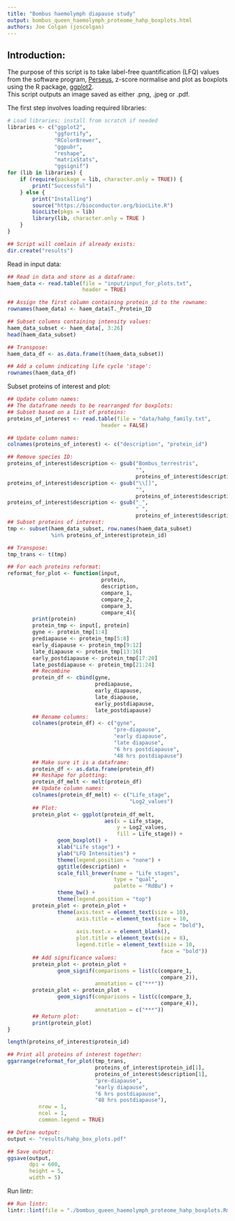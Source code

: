 ```yaml
--- 
title: "Bombus haemolymph diapause study"
output: bombus_queen_haemolymph_proteome_hahp_boxplots.html
authors: Joe Colgan (joscolgan)
--- 
```


## Introduction:

The purpose of this script is to take label-free quantification (LFQ) values from the software program, [Perseus](https://www.biochem.mpg.de/5111810/perseus), z-score normalise and plot as boxplots using the R package, [ggplot2](https://ggplot2.tidyverse.org/).  
This script outputs an image saved as either .png, .jpeg or .pdf.

The first step involves loading required libraries:

```r
# Load libraries; install from scratch if needed
libraries <- c("ggplot2",
               "ggfortify",
               "RColorBrewer",
               "ggpubr",
               "reshape",
               "matrixStats",
               "ggsignif")
for (lib in libraries) {
    if (require(package = lib, character.only = TRUE)) {
        print("Successful")
    } else {
        print("Installing")
        source("https://bioconductor.org/biocLite.R")
        biocLite(pkgs = lib)
        library(lib, character.only = TRUE )
    }
}

## Script will comlain if already exists:
dir.create("results")
```

Read in input data:

```r
## Read in data and store as a dataframe:
haem_data <- read.table(file = "input/input_for_plots.txt",
                        header = TRUE)

## Assign the first column containing protein_id to the rowname:
rownames(haem_data) <- haem_data$T._Protein_ID

## Subset columns containing intensity values:
haem_data_subset <- haem_data[, 3:26]
head(haem_data_subset)

## Transpose:
haem_data_df <- as.data.frame(t(haem_data_subset))

## Add a column indicating life cycle 'stage':
rownames(haem_data_df)
```

Subset proteins of interest and plot:

```r
## Update column names:
## The dataframe needs to be rearranged for boxplots:
## Subset based on a list of proteins:
proteins_of_interest <- read.table(file = "data/hahp_family.txt",
                              header = FALSE)

## Update column names:
colnames(proteins_of_interest) <- c("description", "protein_id")

## Remove species ID:
proteins_of_interest$description <- gsub("Bombus_terrestris",
                                         "",
                                         proteins_of_interest$description)
proteins_of_interest$description <- gsub("\\[]",
                                         "",
                                         proteins_of_interest$description)
proteins_of_interest$description <- gsub("_",
                                         " ",
                                         proteins_of_interest$description)
## Subset proteins of interest:
tmp <- subset(haem_data_subset, row.names(haem_data_subset)
              %in% proteins_of_interest$protein_id)

## Transpose:
tmp_trans <- t(tmp)

## For each proteins reformat:
reformat_for_plot <- function(input,
                              protein,
                              description,
                              compare_1,
                              compare_2,
                              compare_3,
                              compare_4){
        print(protein)
        protein_tmp <- input[, protein]
        gyne <- protein_tmp[1:4]
        prediapause <- protein_tmp[5:8]
        early_diapause <- protein_tmp[9:12]
        late_diapause <- protein_tmp[13:16]
        early_postdiapause <- protein_tmp[17:20]
        late_postdiapause <- protein_tmp[21:24]
        ## Recombine
        protein_df <- cbind(gyne,
                            prediapause,
                            early_diapause,
                            late_diapause,
                            early_postdiapause,
                            late_postdiapause)
        ## Rename columns:
        colnames(protein_df) <- c("gyne",
                                  "pre-diapause",
                                  "early diapause",
                                  "late diapause",
                                  "6 hrs postdiapause",
                                  "48 hrs postdiapause")
        ## Make sure it is a dataframe:
        protein_df <- as.data.frame(protein_df)
        ## Reshape for plotting:
        protein_df_melt <- melt(protein_df)
        ## Update column names:
        colnames(protein_df_melt) <- c("Life_stage",
                                       "Log2_values")
        ## Plot:
        protein_plot <- ggplot(protein_df_melt,
                               aes(x = Life_stage,
                                   y = Log2_values,
                                   fill = Life_stage)) +
                geom_boxplot() +
                xlab("Life stage") +
                ylab("LFQ Intensities") +
                theme(legend.position = "none") +
                ggtitle(description) +
                scale_fill_brewer(name = "Life stages",
                                  type = "qual",
                                  palette = "RdBu") +
                theme_bw() +
                theme(legend.position = "top")
        protein_plot <- protein_plot +
                theme(axis.text = element_text(size = 10),
                      axis.title = element_text(size = 10,
                                                face = "bold"),
                      axis.text.x = element_blank(),
                      plot.title = element_text(size = 8),
                      legend.title = element_text(size = 10,
                                                 face = "bold"))
        ## Add significance values:
        protein_plot <- protein_plot +
                geom_signif(comparisons = list(c(compare_1,
                                                 compare_2)),
                            annotation = c("***"))
        protein_plot <- protein_plot +
                geom_signif(comparisons = list(c(compare_3,
                                                 compare_4)),
                            annotation = c("***"))
        ## Return plot:
        print(protein_plot)
}

length(proteins_of_interest$protein_id)

## Print all proteins of interest together:
ggarrange(reformat_for_plot(tmp_trans,
                            proteins_of_interest$protein_id[1],
                            proteins_of_interest$description[1],
                            "pre-diapause",
                            "early diapause",
                            "6 hrs postdiapause",
                            "48 hrs postdiapause"),
          nrow = 1,
          ncol = 1,
          common.legend = TRUE)

## Define output:
output <- "results/hahp_box_plots.pdf"

## Save output:
ggsave(output,
       dpi = 600,
       height = 5,
       width = 5)
```

Run lintr:

```r
## Run lintr:
lintr::lint(file = "./bombus_queen_haemolymph_proteome_hahp_boxplots.Rmd")
```
